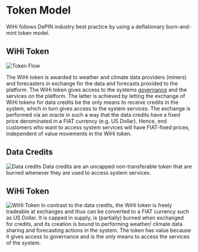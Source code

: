 # Token Model


WiHi follows DePIN industry best practice by using a deflationary burn-and-mint token model. 


## WiHi Token

![Token Flow](../../img/1_token_flow_alt.png)

The WiHi token is awarded to weather and climate data providers (miners)  and forecasters in exchange for the data and forecasts provided to the platform. The WiHi token gives access to the systems [governance](/cryptoeconomics/gov/voting.mdx) and the services on the platform. The latter is achieved by letting the exchange of WiHi tokens for data credits be the only means to receive credits in the system, which in turn gives access to the system services. The exchange is performed via an oracle in such a way that the data credits have a fixed price denominated in a FIAT currency (e.g. US Dollar). 
Hence, end customers who want to access system services will have FIAT-fixed prices, independent of value movements in the WiHi token.

## Data Credits
![Data credits](../../img/token_design_dc.png)
Data credits are an uncapped non-transferable token that are burned whenever they are used to access system services.

## WiHi Token
![WiHi Token](../../img/token_design_wihi.png)
In contrast to the data credits, the WiHi token is freely tradeable at exchanges and thus can be converted to a FIAT currency such as US Dollar. It is capped in supply, is (partially) burned when exchanged for credits, and its creation is bound to performing weather/ climate data sharing and forecasting actions in the system. The token has value because it gives access to governance and is the only means to access the services of the system.